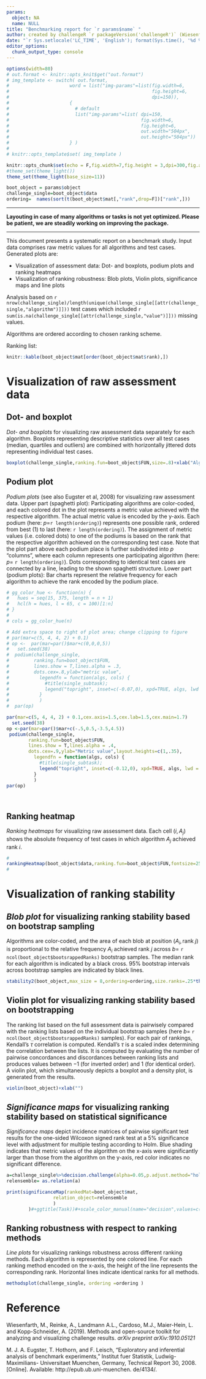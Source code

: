 ```yaml
---
params:
  object: NA
  name: NULL
title: "Benchmarking report for `r params$name` "
author: created by challengeR `r packageVersion('challengeR')` (Wiesenfarth, Reinke, Cardoso, Maier-Hein & Kopp-Schneider, 2019)
date: "`r Sys.setlocale('LC_TIME', 'English'); format(Sys.time(), '%d %B, %Y')`"
editor_options: 
  chunk_output_type: console
---
```





```r
options(width=80)
# out.format <- knitr::opts_knit$get("out.format")
# img_template <- switch( out.format,
#                      word = list("img-params"=list(fig.width=6,
#                                                    fig.height=6,
#                                                    dpi=150)),
#                      {
#                        # default
#                        list("img-params"=list( dpi=150,
#                                                fig.width=6,
#                                                fig.height=6,
#                                                out.width="504px",
#                                                out.height="504px"))
#                      } )
# 
# knitr::opts_template$set( img_template )

knitr::opts_chunk$set(echo = F,fig.width=7,fig.height = 3,dpi=300,fig.align="center")
#theme_set(theme_light())
theme_set(theme_light(base_size=11))

```

```r
boot_object = params$object
challenge_single=boot_object$data
ordering=  names(sort(t(boot_object$mat[,"rank",drop=F])["rank",]))

```

*****

**Layouting in case of many algorithms or tasks is not yet optimized. Please be patient, we are steadily working on improving the package.**

*****


This document presents a systematic report on a benchmark study. Input data comprises raw metric values for all algorithms and test cases. Generated plots are:

* Visualization of assessment data: Dot- and boxplots, podium plots and ranking heatmaps
* Visualization of ranking robustness:  Blob plots, Violin plots, significance maps and line plots


Analysis based on `r nrow(challenge_single)/length(unique(challenge_single[[attr(challenge_single,"algorithm")]]))` test cases which included `r sum(is.na(challenge_single[[attr(challenge_single,"value")]]))` missing values.

Algorithms are ordered according to chosen ranking scheme.

<!-- This text is outcommented -->
<!-- R code chunks start with "```{r }" and end with "```" -->
<!-- Please do not change anything inside of code chunks, otherwise any latex code is allowed -->

<!-- inline code with `r 0` -->



Ranking list:

```r
knitr::kable(boot_object$mat[order(boot_object$mat$rank),])

```







# Visualization of raw assessment data

## Dot- and boxplot

*Dot- and boxplots* for visualizing raw assessment data separately for each algorithm. Boxplots representing descriptive statistics over all test cases (median, quartiles and outliers) are combined with horizontally jittered dots representing individual test cases.
\bigskip

```r
boxplot(challenge_single,ranking.fun=boot_object$FUN,size=.8)+xlab("Algorithm")+ylab("Metric value")

```



## Podium plot
*Podium plots* (see also Eugster et al, 2008) for visualizing raw assessment data. Upper part (spaghetti plot): Participating algorithms are color-coded, and each colored dot in the plot represents a metric value achieved with the respective algorithm. The actual metric value is encoded by the y-axis. Each podium (here: $p$=`r length(ordering)`) represents one possible rank, ordered from best (1) to last (here: `r length(ordering)`). The assignment of metric values (i.e. colored dots) to one of the podiums is based on the rank that the respective algorithm achieved on the corresponding test case. Note that the plot part above each podium place is further subdivided into $p$ "columns", where each column represents one participating algorithm (here: $p=$ `r length(ordering)`).  Dots corresponding to identical test cases are connected by a line, leading to the shown spaghetti structure. Lower part (podium plots): Bar charts represent the relative frequency for each algorithm to achieve the rank encoded by the podium place. 
\bigskip

```r
# gg_color_hue <- function(n) {
#   hues = seq(15, 375, length = n + 1)
#   hcl(h = hues, l = 65, c = 100)[1:n]
# }
# 
# cols = gg_color_hue(n)

# Add extra space to right of plot area; change clipping to figure
# par(mar=c(5, 4, 4, 2) + 0.1)
# op <-  par(mar=par()$mar+c(0,0,0,5))
#   set.seed(38)
#  podium(challenge_single,
#         ranking.fun=boot_object$FUN, 
#         lines.show = T,lines.alpha = .3,
#         dots.cex=.8,ylab="metric value",
#           legendfn = function(algs, cols) {
#             #title(single_subtask); 
#             legend("topright", inset=c(-0.07,0), xpd=TRUE, algs, lwd = 1, col =  cols, bg = NA,cex=.6) 
#           }
#           )
#  par(op)

par(mar=c(5, 4, 4, 2) + 0.1,cex.axis=1.5,cex.lab=1.5,cex.main=1.7)
  set.seed(38)
op <-par(mar=par()$mar+c(-.5,0.5,-3.5,4.5))
 podium(challenge_single,
        ranking.fun=boot_object$FUN, 
        lines.show = T,lines.alpha = .4,
        dots.cex=.9,ylab="Metric value",layout.heights=c(1,.35),
          legendfn = function(algs, cols) {
            #title(single_subtask); 
            legend("topright", inset=c(-0.12,0), xpd=TRUE, algs, lwd = 1, col =  cols, bg = NA,cex=1.4,seg.len=1.1) 
          }
          )
par(op)
 
  
```


## Ranking heatmap
*Ranking heatmaps* for visualizing raw assessment data. Each cell $\left( i, A_j \right)$ shows the absolute frequency of test cases in which algorithm $A_j$ achieved rank $i$.

\bigskip

```r
#
rankingHeatmap(boot_object$data,ranking.fun=boot_object$FUN,fontsize=25, vp =grid::viewport(width=1, height=.95))
#
```



# Visualization of ranking stability



<!-- Results based on `r ncol(boot_object$bootsrappedRanks)` bootstrap samples. -->

## *Blob plot* for visualizing ranking stability based on bootstrap sampling

Algorithms are color-coded, and the area of each blob at position $\left( A_i, \text{rank } j \right)$ is proportional to the relative frequency $A_i$ achieved rank $j$ across $b=$ `r ncol(boot_object$bootsrappedRanks)` bootstrap samples. The median rank for each algorithm is indicated by a black cross. 95\% bootstrap intervals across bootstrap samples are indicated by black lines. 

\bigskip

```r
stability2(boot_object,max_size = 8,ordering=ordering,size.ranks=.25*theme_get()$text$size,size=8,shape=4 )
```


## Violin plot for visualizing ranking stability based on bootstrapping

The ranking list based on the full assessment data is pairwisely compared with the ranking lists based on the individual bootstrap samples (here $b=$ `r ncol(boot_object$bootsrappedRanks)` samples). For each pair of rankings, Kendall's $\tau$ correlation is computed. Kendall’s $\tau$ is a scaled index determining the correlation between the lists. It is computed by evaluating the number of pairwise concordances and discordances between ranking lists and produces values between $-1$ (for inverted order) and $1$ (for identical order). A violin plot, which simultaneously depicts a boxplot and a density plot, is generated from the results.
\bigskip

```r
violin(boot_object)+xlab("")
```





## *Significance maps* for visualizing ranking stability based on statistical significance

*Significance maps* depict incidence matrices of
pairwise significant test results for the one-sided Wilcoxon signed rank test at a 5\% significance level with adjustment for multiple testing according to Holm. Blue shading indicates that metric values of the algorithm on the x-axis were significantly larger than those from the algorithm on the y-axis, red color indicates no significant difference.
\bigskip

```r
a=challenge_single%>%decision.challenge(alpha=0.05,p.adjust.method="holm")
relensemble= as.relation(a)

print(significanceMap(rankedMat=boot_object$mat,
                 relation_object=relensemble
                 )
        )#+ggtitle(Task))#+scale_color_manual(name="decision",values=c("white","lightblue")))

```




<!-- \subsubsection{Hasse diagram} -->

<!-- ```{r single_stability_significance_hasse, fig.height=19} -->
<!-- plot(relensemble) -->
<!-- ``` -->




## Ranking robustness with respect to ranking methods
*Line plots* for visualizing rankings robustness across different ranking methods. Each algorithm is represented by one colored line. For each ranking method encoded on the x-axis, the height of the line represents the corresponding rank. Horizontal lines indicate identical ranks for all methods.

\bigskip

```r
methodsplot(challenge_single, ordering =ordering )
```





# Reference


Wiesenfarth, M., Reinke, A., Landmann A.L., Cardoso, M.J., Maier-Hein, L. and Kopp-Schneider, A. (2019). Methods and open-source toolkit for analyzing and visualizing challenge results. *arXiv preprint arXiv:1910.05121*


M. J. A. Eugster, T. Hothorn, and F. Leisch, “Exploratory
and inferential analysis of benchmark experiments,”
Institut fuer Statistik, Ludwig-Maximilians-
Universitaet Muenchen, Germany, Technical Report 30,
2008. [Online]. Available: http://epub.ub.uni-muenchen.
de/4134/.










